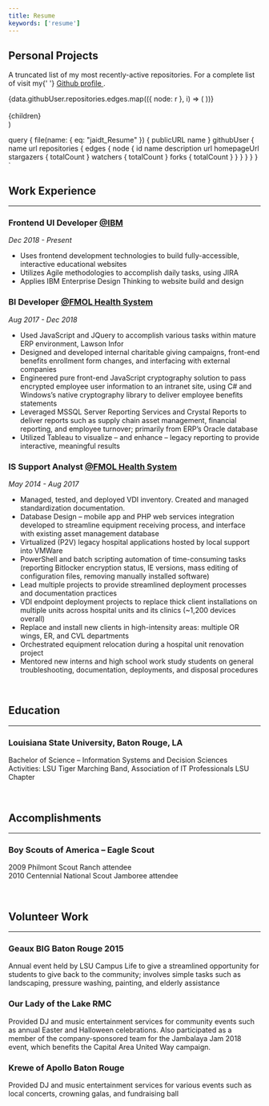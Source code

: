 ```yaml
---
title: Resume
keywords: ['resume']
---
```



  <PageLayout>
    <Title>
      <h1>Résumé</h1>
      <Icon icon="pdf" link={data.file.publicURL} downloadName={data.file.name} />
    </Title>
    <Line />
    <h2>Personal Projects</h2>
    <p>
      A truncated list of my most recently-active repositories. For a complete list of visit my{' '}
      <a
        href="https://github.com/josefaidt?tab=repositories"
        target="_blank"
        rel="noopener noreferrer"
      >
        Github profile
      </a>
      .
    </p>
    <div className="repo-list--container">
      {data.githubUser.repositories.edges.map(({ node: r }, i) => (
        <a
          className="link card"
          href={r.url}
          target="_blank"
          rel="noopener noreferrer"
          key={i}
          style={{ textDecoration: 'none' }}
        >
          <RepoCard {...r} />
        </a>
      ))}
    </div>
    <br />
    <div>{children}</div>
  </PageLayout>
)

  query {
    file(name: { eq: "jaidt_Resume" }) {
      publicURL
      name
    }
    githubUser {
      name
      url
      repositories {
        edges {
          node {
            id
            name
            description
            url
            homepageUrl
            stargazers {
              totalCount
            }
            watchers {
              totalCount
            }
            forks {
              totalCount
            }
          }
        }
      }
    }
  }
`

## Work Experience

---

### Frontend UI Developer [@IBM](https://twitter.com/IBM)

_Dec 2018 - Present_

- Uses frontend development technologies to build fully-accessible, interactive educational websites
- Utilizes Agile methodologies to accomplish daily tasks, using JIRA
- Applies IBM Enterprise Design Thinking to website build and design

### BI Developer [@FMOL Health System](https://www.linkedin.com/company/franciscan-missionaries-of-our-lady-health-system/about/)

_Aug 2017 - Dec 2018_

- Used JavaScript and JQuery to accomplish various tasks within mature ERP environment, Lawson Infor
- Designed and developed internal charitable giving campaigns, front-end benefits enrollment form changes, and interfacing with external companies
- Engineered pure front-end JavaScript cryptography solution to pass encrypted employee user information to an intranet site, using C# and Windows’s native cryptography library to deliver employee benefits statements
- Leveraged MSSQL Server Reporting Services and Crystal Reports to deliver reports such as supply chain asset management, financial reporting, and employee turnover; primarily from ERP’s Oracle database
- Utilized Tableau to visualize – and enhance – legacy reporting to provide interactive, meaningful results

### IS Support Analyst [@FMOL Health System](https://www.linkedin.com/company/franciscan-missionaries-of-our-lady-health-system/about/)

_May 2014 - Aug 2017_

- Managed, tested, and deployed VDI inventory. Created and managed standardization documentation.
- Database Design – mobile app and PHP web services integration developed to streamline equipment receiving process, and interface with existing asset management database
- Virtualized (P2V) legacy hospital applications hosted by local support into VMWare
- PowerShell and batch scripting automation of time-consuming tasks (reporting Bitlocker encryption status, IE versions, mass editing of configuration files, removing manually installed software)
- Lead multiple projects to provide streamlined deployment processes and documentation practices
- VDI endpoint deployment projects to replace thick client installations on multiple units across hospital units and its clinics (~1,200 devices overall)
- Replace and install new clients in high-intensity areas: multiple OR wings, ER, and CVL departments
- Orchestrated equipment relocation during a hospital unit renovation project
- Mentored new interns and high school work study students on general troubleshooting, documentation, deployments, and disposal procedures

<br />

## Education

---

### Louisiana State University, Baton Rouge, LA

Bachelor of Science – Information Systems and Decision Sciences
Activities: LSU Tiger Marching Band, Association of IT Professionals LSU Chapter

<br />

## Accomplishments

---

### Boy Scouts of America – Eagle Scout

2009 Philmont Scout Ranch attendee<br />2010 Centennial National Scout Jamboree attendee

<br />

## Volunteer Work

---

### Geaux BIG Baton Rouge 2015

Annual event held by LSU Campus Life to give a streamlined opportunity for students to give back to the community; involves simple tasks such as landscaping, pressure washing, painting, and elderly assistance

### Our Lady of the Lake RMC

Provided DJ and music entertainment services for community events such as annual Easter and Halloween celebrations. Also participated as a member of the company-sponsored team for the Jambalaya Jam 2018 event, which benefits the Capital Area United Way campaign.

### Krewe of Apollo Baton Rouge

Provided DJ and music entertainment services for various events such as local concerts, crowning galas, and fundraising ball
